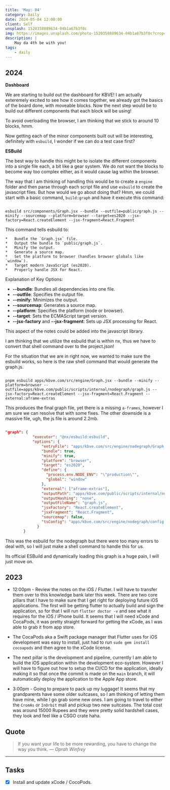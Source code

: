 ```yaml
---
title: 'May: 04'
category: Daily
date: 2024-05-04 12:00:00
client: Self
unsplash: 1520358889634-04b1a67b3f0c
img: https://images.unsplash.com/photo-1520358889634-04b1a67b3f0c?crop=entropy&cs=srgb&fm=jpg&ixid=MnwzNjM5Nzd8MHwxfHJhbmRvbXx8fHx8fHx8fDE2ODE3NDg2ODY&ixlib=rb-4.0.3&q=85
description: |
    May da 4th be with you!
tags:
    - daily
---
```


## 2024

**Dashboard**

We are starting to build out the dashboard for KBVE!
I am actually exteremely excited to see how it comes together, we already got the basics of the board done, with moveable blocks.
Now the next step would be to build out different components that each block will be using!

To avoid overloading the browser, I am thinking that we stick to around 10 blocks, hmm.

Now getting each of the minor components built out will be interesting, definitely with `esbuild`, I wonder if we can do a test case first?

**ESBuild**

The best way to handle this might be to isolate the different components into a single file each, a bit like a gear system.
We do not want the blocks to become way too complex either, as it would cause lag within the browser.

The way that I am thinking of handling this would be to create a `engine` folder and then parse through each script file and use `esbuild` to create the javascript files.
But how would we go about doing that? Hmm, we could start with a basic command, `build:graph` and have it execute this command:

```shell

esbuild src/components/Graph.jsx --bundle --outfile=public/graph.js --minify --sourcemap --platform=browser --target=es2020 --jsx-factory=React.createElement --jsx-fragment=React.Fragment

```

This command tells esbuild to:
    
    *   Bundle the `Graph.jsx` file.
    *   Output the bundle to `public/graph.js`.
    *   Minify the output.
    *   Generate a source map.
    *   Set the platform to browser (handles browser globals like `window`).
    *   Target modern JavaScript (es2020).
    *   Properly handle JSX for React.

Explanation of Key Options:

*   **\--bundle**: Bundles all dependencies into one file.
*   **\--outfile**: Specifies the output file.
*   **\--minify**: Minimizes the output.
*   **\--sourcemap**: Generates a source map.
*   **\--platform**: Specifies the platform (node or browser).
*   **\--target**: Sets the ECMAScript target version.
*   **\--jsx-factory** and **\--jsx-fragment**: Sets up JSX processing for React.

This aspect of the notes could be added into the javascript library.

I am thinking that we utilize the esbuild that is within nx, thus we have to convert that shell command over to the project.json!

For the situation that we are in right now, we wanted to make sure the esbuild works, so here is the raw shell command that would generate the graph.js.

```shell

pnpm esbuild apps/kbve.com/src/engine/Graph.jsx --bundle --minify --platform=browser --outfile=apps/kbve.com/public/scripts/internal/nodegraph/graph.js --jsx-factory=React.createElement --jsx-fragment=React.Fragment --external:aframe-extras

```

This produces the final graph file, yet there is a missing `a-frames`, however I am sure we can resolve that with some fixes.
The other downside is a massive file, ugh, the js file is around 2.2mb.

```json

"graph": {
			"executor": "@nx/esbuild:esbuild",
			"options": {
				"entryFile": "apps/kbve.com/src/engine/nodegraph/Graph.jsx",
				"bundle": true,
				"minify": true,
				"platform": "browser",
				"target": "es2020",
				"define": {
				  "process.env.NODE_ENV": "\"production\"",
				  "global": "window"
				},
				"external": ["aframe-extras"],
				"outputPath": "apps/kbve.com/public/scripts/internal/nodegraph",
				"outputHashing": "none",
				"outputFileName": "graph.js",
				"jsxFactory": "React.createElement",
				"jsxFragment": "React.Fragment",
				"sourcemap": false,
				"tsConfig": "apps/kbve.com/src/engine/nodegraph/config.json"
			  }
		}
```

This was the esbuild for the nodegraph but there were too many errors to deal with, so I will just make a shell command to handle this for us.

Its official ESBuild and dynamically loading this graph is a huge pain, I will just move on.

## 2023

- 12:00pm - Review the notes on the iOS / Flutter. I will have to transfer them over to this knowledge bank later this week. There are two core pillars that I have to make sure that I get right for deploying future iOS applications. The first will be getting flutter to actually build and sign the application, so for that I will run `flutter doctor -v` and see what it requires for the iOS / iPhone build. It seems that I will need xCode and CocaPods, it was pretty straight forward for getting the xCode, as I was able to grab it from app store.

- The CocaPods aka a Swift package manager that Flutter uses for iOS development was easy to install, just had to run `sudo gem install cocoapods` and then agree to the xCode license.

- The next pillar is the development and pipeline, currently I am able to build the iOS application within the development eco-system. However I will have to figure out how to setup the CI/CD for the application, ideally making it so that once the commit is made on the `main` branch, it will automatically deploy the application to the Apple App store.

- 3:00pm - Going to prepare to pack up my luggage! It seems that my grandparents have some older suitcases, so I am thinking of letting them have mine, while I go grab some new ones. I am going to travel to either the `CromAs` or `InOrbit` mall and pickup two new suitcases. The total cost was around 15000 Rupees and they were pretty solid hardshell cases, they look and feel like a CSGO crate haha.

## Quote

> If you want your life to be more rewarding, you have to change the way you think.
> — <cite>Oprah Winfrey</cite>

---

## Tasks

- [x] Install and update xCode / CocoPods.